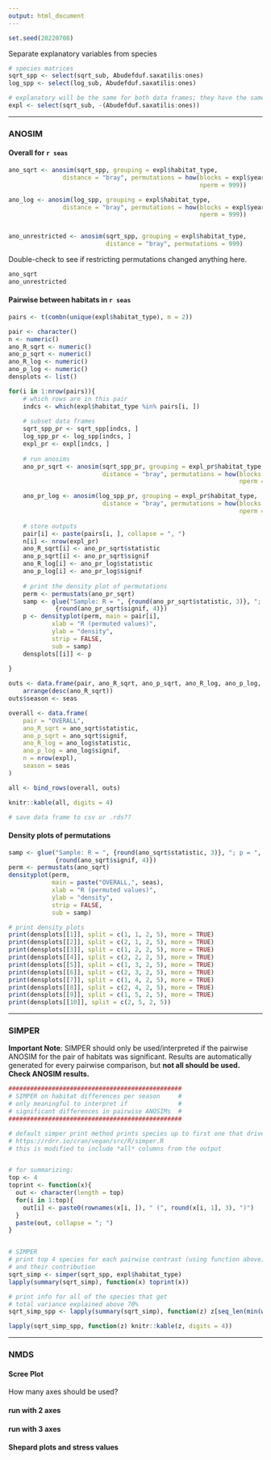 ```yaml
---
output: html_document
---
```


```r
set.seed(20220708)
```


Separate explanatory variables from species  

```r
# species matrices
sqrt_spp <- select(sqrt_sub, Abudefduf.saxatilis:ones)
log_spp <- select(log_sub, Abudefduf.saxatilis:ones)

# explanatory will be the same for both data frames; they have the same rows
expl <- select(sqrt_sub, -(Abudefduf.saxatilis:ones))
```




***  

### ANOSIM  


#### Overall for `r seas`  

```r
ano_sqrt <- anosim(sqrt_spp, grouping = expl$habitat_type,
               distance = "bray", permutations = how(blocks = expl$year_season,
                                                     nperm = 999))

ano_log <- anosim(log_spp, grouping = expl$habitat_type,
               distance = "bray", permutations = how(blocks = expl$year_season,
                                                     nperm = 999))


ano_unrestricted <- anosim(sqrt_spp, grouping = expl$habitat_type,
                           distance = "bray", permutations = 999)

```


Double-check to see if restricting permutations changed anything here.  

```r
ano_sqrt
ano_unrestricted  
```



#### Pairwise between habitats in `r seas`  

```r
pairs <- t(combn(unique(expl$habitat_type), m = 2))
```


```r
pair <- character()
n <- numeric()
ano_R_sqrt <- numeric()
ano_p_sqrt <- numeric()
ano_R_log <- numeric()
ano_p_log <- numeric()
densplots <- list()

for(i in 1:nrow(pairs)){
    # which rows are in this pair  
    indcs <- which(expl$habitat_type %in% pairs[i, ])
    
    # subset data frames
    sqrt_spp_pr <- sqrt_spp[indcs, ]
    log_spp_pr <- log_spp[indcs, ]
    expl_pr <- expl[indcs, ]
    
    # run anosims  
    ano_pr_sqrt <- anosim(sqrt_spp_pr, grouping = expl_pr$habitat_type,
                          distance = "bray", permutations = how(blocks = expl_pr$year_season,
                                                                nperm = 999))

    ano_pr_log <- anosim(log_spp_pr, grouping = expl_pr$habitat_type,
                          distance = "bray", permutations = how(blocks = expl_pr$year_season,
                                                                nperm = 999))
    
    # store outputs
    pair[i] <- paste(pairs[i, ], collapse = ", ")
    n[i] <- nrow(expl_pr)
    ano_R_sqrt[i] <- ano_pr_sqrt$statistic
    ano_p_sqrt[i] <- ano_pr_sqrt$signif
    ano_R_log[i] <- ano_pr_log$statistic
    ano_p_log[i] <- ano_pr_log$signif
    
    # print the density plot of permutations  
    perm <- permustats(ano_pr_sqrt)
    samp <- glue("Sample: R = ", {round(ano_pr_sqrt$statistic, 3)}, "; p = ",
             {round(ano_pr_sqrt$signif, 4)})
    p <- densityplot(perm, main = pair[i],
            xlab = "R (permuted values)",
            ylab = "density",
            strip = FALSE,
            sub = samp)
    densplots[[i]] <- p
   
}
```


```r
outs <- data.frame(pair, ano_R_sqrt, ano_p_sqrt, ano_R_log, ano_p_log, n) %>% 
    arrange(desc(ano_R_sqrt))
outs$season <- seas

overall <- data.frame(
    pair = "OVERALL",
    ano_R_sqrt = ano_sqrt$statistic,
    ano_p_sqrt = ano_sqrt$signif,
    ano_R_log = ano_log$statistic,
    ano_p_log = ano_log$signif,
    n = nrow(expl),
    season = seas
)

all <- bind_rows(overall, outs)

knitr::kable(all, digits = 4)

# save data frame to csv or .rds??

```

#### Density plots of permutations  

```r
samp <- glue("Sample: R = ", {round(ano_sqrt$statistic, 3)}, "; p = ",
             {round(ano_sqrt$signif, 4)})
perm <- permustats(ano_sqrt)
densityplot(perm, 
            main = paste("OVERALL,", seas),
            xlab = "R (permuted values)",
            ylab = "density",
            strip = FALSE,
            sub = samp)
```


```r
# print density plots
print(densplots[[1]], split = c(1, 1, 2, 5), more = TRUE)
print(densplots[[2]], split = c(2, 1, 2, 5), more = TRUE)
print(densplots[[3]], split = c(1, 2, 2, 5), more = TRUE)
print(densplots[[4]], split = c(2, 2, 2, 5), more = TRUE)
print(densplots[[5]], split = c(1, 3, 2, 5), more = TRUE)
print(densplots[[6]], split = c(2, 3, 2, 5), more = TRUE)
print(densplots[[7]], split = c(1, 4, 2, 5), more = TRUE)
print(densplots[[8]], split = c(2, 4, 2, 5), more = TRUE)
print(densplots[[9]], split = c(1, 5, 2, 5), more = TRUE)
print(densplots[[10]], split = c(2, 5, 2, 5))
```



***  

### SIMPER  

**Important Note**: SIMPER should only be used/interpreted if the pairwise ANOSIM for the pair of habitats was significant. Results are automatically generated for every pairwise comparison, but **not all should be used. Check ANOSIM results.**  

```r
################################################
# SIMPER on habitat differences per season     #
# only meaningful to interpret if              #
# significant differences in pairwise ANOSIMs  #
################################################

# default simper print method prints species up to first one that drives cumulative sum above 0.7
# https://rdrr.io/cran/vegan/src/R/simper.R
# this is modified to include *all* columns from the output


# for summarizing:
top <- 4
toprint <- function(x){
  out <- character(length = top)
  for(i in 1:top){
    out[i] <- paste0(rownames(x[i, ]), " (", round(x[i, 1], 3), ")")
  }
  paste(out, collapse = "; ")
}


# SIMPER
# print top 4 species for each pairwise contrast (using function above)
# and their contribution
sqrt_simp <- simper(sqrt_spp, expl$habitat_type)
lapply(summary(sqrt_simp), function(x) toprint(x))

# print info for all of the species that get 
# total variance explained above 70%
sqrt_simp_spp <- lapply(summary(sqrt_simp), function(z) z[seq_len(min(which(z$cumsum >= 0.7))), ])

lapply(sqrt_simp_spp, function(z) knitr::kable(z, digits = 4))
```

***  

### NMDS  

#### Scree Plot  

How many axes should be used?  


#### run with 2 axes  


#### run with 3 axes  


#### Shepard plots and stress values  